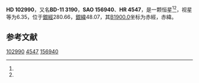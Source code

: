 {{Starbox begin
| name = HD 102990
}}
{{Starbox observe
| epoch = [[J2000.0|J2000.0]]
| constell = {{星座名待查}}<ref name=SIMBAD>{{cite web
 | url=http://simbad.u-strasbg.fr/simbad/sim-id?Ident=HR+4547
 | title =Pulsating variable Star
 | publisher=Centre de Données astronomiques de Strasbourg
 | work=SIMBAD
 | accessdate=2012-07-13}}</ref><ref name=DATA>{{cite web
 | url=http://vizier.u-strasbg.fr/viz-bin/VizieR-5?-out.add=.&-source=5050&-corr=PK=HR&-out.max=9999&HR=4547
 | title=VizieR Detailed Page
 | accessdate=2012-07-13
 | archive-date=2016-03-05
 | archive-url=https://web.archive.org/web/20160305002036/http://vizier.u-strasbg.fr/viz-bin/VizieR-5?-out.add=.&-source=5050&-corr=PK=HR&-out.max=9999&HR=4547
 | dead-url=no
 }}</ref>
| 星官 = 
| ra = {{RA|11|51|21.9}}<ref name=SIMBAD /><ref name=DATA />
| dec = {{DEC|-12|11|16}}<ref name=SIMBAD /><ref name=DATA />
| appmag_v = 6.35<ref name=SIMBAD /><ref name=DATA />
}}
{{Starbox character
| class = F1III-IV<ref name=SIMBAD /><ref name=DATA />
| b-v = 0.4<ref name=SIMBAD /><ref name=DATA />
| u-b = <ref name=SIMBAD /><ref name=DATA />
| r-i = <ref name=SIMBAD /><ref name=DATA />
| variable = 
}}
{{Starbox astrometry
| radial_v = 
| prop_mo_ra = 9
| parallax = 
| p_error = 
}}
{{Starbox catalog
| names =BD-11 3190，[[SAO星表|SAO]] 156940，[[HD星表|HD]] 102990，[[HR星表|HR]] 4547}}
{{Starbox reference |Simbad=HR+4547}}
{{Starbox end}}

'''HD 102990'''，又名'''BD-11 3190'''，'''SAO 156940'''、'''HR 4547'''，是一颗恒星<ref name=SIMBAD /><ref name=DATA />，视星等为6.35，位于[[銀道座標系|銀經]]280.66，[[銀道座標系|銀緯]]48.07，其[[B1900.0|B1900.0]]坐标为赤經{{RA|11|46|17.5}}，赤緯{{DEC|-11|48.07|58}}。

== 参考文献 ==
{{reflist}}

{{star-stub}}

[[Category:HD和HDE天體|102990]]
[[Category:HR天體|4547]]
[[Category:SAO天體|156940]]